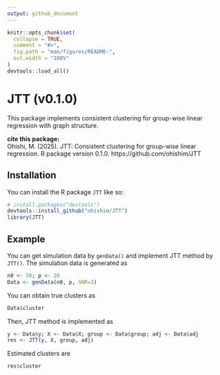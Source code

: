 ```yaml
---
output: github_document
---
```


<!-- README.md is generated from README.Rmd. Please edit that file -->

```r
knitr::opts_chunk$set(
  collapse = TRUE,
  comment = "#>",
  fig.path = "man/figures/README-",
  out.width = "100%"
)
devtools::load_all()
```

# JTT (v0.1.0)

<!-- badges: start -->
<!-- badges: end -->

This package implements consistent clustering for group-wise linear regression with graph structure.

**cite this package:**   
Ohishi, M. (2025). JTT: Consistent clustering for group-wise linear regression. R package version 0.1.0. https://github.com/ohishim/JTT 

## Installation

You can install the R package `JTT` like so:

```r
# install.packages("devtools")
devtools::install_github("ohishim/JTT")
library(JTT)
```

## Example

You can get simulation data by `genData()` and implement JTT method by `JTT()`.
The simulation data is generated as

```r
n0 <- 50; p <- 20
Data <- genData(n0, p, SNR=3)
```

You can obtain true clusters as

```r
Data$cluster
```

Then, JTT method is implemented as

```r
y <- Data$y; X <- Data$X; group <- Data$group; adj <- Data$adj
res <- JTT(y, X, group, adj)
```

Estimated clusters are

```r
res$cluster
```

